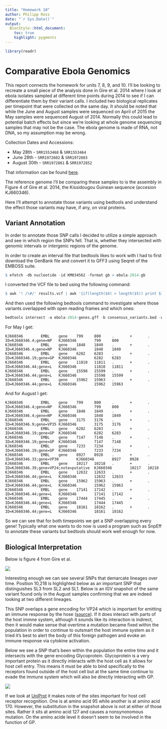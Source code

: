 ```yaml
---
title: "Homework 10"
author: Philipp Ross
date: "`r Sys.Date()`"
output:
  BiocStyle::html_document:
    toc: true
    highlight: pygments
---
```


```r
library(readr)
```

# Comparative Ebola Genomics

This report connects the homework for units 7, 8, 9, and 10. I'll be looking to recreate a small piece of the analysis done in Gire et al. 2014 where I look at ebola isolates sampled at different time points during 2014 to see if I can differentiate them by their variant calls. I included two biological replicates per timepoint that were collected on the same day. It should be noted that while the June and August samples were sequenced on April of 2015 the May samples were sequenced August of 2014. Normally this could lead to potential batch effects but since we're looking at whole genome sequencing samples that may not be the case. The ebola genome is made of RNA, not DNA, so my assumption may be wrong.

Collection Dates and Accessions:

* May 28th    - `SRR1553468` & `SRR1553464`
* June 28th   - `SRR1972602` & `SRR1972603`
* August 30th - `SRR1972861` & `SRR1972852`

That information can be found [here](http://www.ncbi.nlm.nih.gov/Traces/study/?acc=SRP045416).

The reference genome I'll be comparing these samples to is the assembly in Figure 4 of Gire et al. 2014, the Kissidougou Guinean sequence (accesion KJ660346).

Here I'll attempt to annotate those variants using bedtools and understand the effect those variants may have, if any, on viral proteins.

## Variant Annotation

In order to annotate those SNP calls I decided to utilize a simple approach and see in which region the SNPs fell. That is, whether they intersected with genomic intervals or intergenic regions of the genome.

In order to create an interval file that bedtools likes to work with I had to first download the GenBank file and convert it to GFF3 using Seqret of the EMBOSS suite.

```r
$ efetch -db nucleotide -id KM034562 -format gb > ebola-2014.gb
```

I converted the VCF file to bed using the following command:

```r
$ awk '! /\#/' results.vcf | awk '{if(length($4) > length($5)) print $1"\t"($2-1)"\t"($2+length($4)-1); else print $1"\t"($2-1)"\t"($2+length($5)-1)}' > variants.bed
```

And then used the following bedtools command to investigate where those variants overlapped with open reading frames and which ones:

```r
bedtools intersect -a ebola-2014-genes.gff -b consensus_variants.bed -wb
```

For May I get:

```
KJ660346        EMBL    gene    799     800     .       +       .       ID=KJ660346.4;gene=NP   KJ660346        799     800
KJ660346        EMBL    gene    1848    1849    .       +       .       ID=KJ660346.4;gene=NP   KJ660346        1848    1849
KJ660346        EMBL    gene    6282    6283    .       +       .       ID=KJ660346.19;gene=GP  KJ660346        6282    6283
KJ660346        EMBL    gene    11810   11811   .       +       .       ID=KJ660346.44;gene=L   KJ660346        11810   11811
KJ660346        EMBL    gene    15598   15599   .       +       .       ID=KJ660346.44;gene=L   KJ660346        15598   15599
KJ660346        EMBL    gene    15962   15963   .       +       .       ID=KJ660346.44;gene=L   KJ660346        15962   15963
```

And for August I get:

```
KJ660346        EMBL    gene    799     800     .       +       .       ID=KJ660346.4;gene=NP   KJ660346        799     800
KJ660346        EMBL    gene    1848    1849    .       +       .       ID=KJ660346.4;gene=NP   KJ660346        1848    1849
KJ660346        EMBL    gene    3175    3176    .       +       .       ID=KJ660346.9;gene=VP35 KJ660346        3175    3176
KJ660346        EMBL    gene    6282    6283    .       +       .       ID=KJ660346.19;gene=GP  KJ660346        6282    6283
KJ660346        EMBL    gene    7147    7148    .       +       .       ID=KJ660346.19;gene=GP  KJ660346        7147    7148
KJ660346        EMBL    gene    7233    7234    .       +       .       ID=KJ660346.19;gene=GP  KJ660346        7233    7234
KJ660346        EMBL    gene    8927    8928    .       +       .       ID=KJ660346.33;gene=VP30        KJ660346        8927    8928
KJ660346        EMBL    gene    10217   10218   .       +       .       ID=KJ660346.39;gene=VP24;note=putative  KJ660346        10217   10218
KJ660346        EMBL    gene    12632   12633   .       +       .       ID=KJ660346.44;gene=L   KJ660346        12632   12633
KJ660346        EMBL    gene    15962   15963   .       +       .       ID=KJ660346.44;gene=L   KJ660346        15962   15963
KJ660346        EMBL    gene    17141   17142   .       +       .       ID=KJ660346.44;gene=L   KJ660346        17141   17142
KJ660346        EMBL    gene    17444   17445   .       +       .       ID=KJ660346.44;gene=L   KJ660346        17444   17445
KJ660346        EMBL    gene    18161   18162   .       +       .       ID=KJ660346.44;gene=L   KJ660346        18161   18162
```

So we can see that for both timepoints we get a SNP overlapping every gene! Typically what one wants to do now is used a program such as SnpEff to annotate these variants but bedtools should work well enough for now.

## Biological Interpretation

Below is figure 4 from Gire et al.

![](http://www.sciencemag.org/content/345/6202/1369/F4.large.jpg)

Interesting enough we can see several SNPs that demarcate lineages over time. Position 10,218 is highlighted below as an important SNP that distinguishes SL3 from SL2 and SL1. Below is an IGV snapshot of the same variant found only in the August samples confirming that we are indeed looking at two different lineages.

This SNP overlaps a gene encoding for VP24 which is important for emitting an immune response by the hose ([source](http://www.uniprot.org/uniprot/Q05322)). If it does interact with parts of the host immne system, although it sounds like its interaction is indirect, then it would make sense that overtime a mutation became fixed within the population in order to continue to outsmart the host immune system as it tried it's best to alert the body of this foreign pathogen and evoke an immune response via cytokine activation.

Below we see a SNP that's been within the population the entire time and it intersects with the gene encoding Glycoprotein. Glycoprotein is a very important protein as it directly interacts with the host cell as it allows for host cell entry. This means it must be able to bind specifically to the receptors found outside of the host cell but at the same time continue to evade the immune system which will also be directly interacting with GP. 

![](img/gp_snp.png)

If we look at [UniProt](http://www.uniprot.org/uniprot/Q05320) it makes note of the sites important for host cell receptor recognition. One is at amino acid 95 while another is at amino acid 170. However, the substitution in the snapshot above is not at either of those sites. Rather it sits at amino acid 127 and causes a nonsynonomous mutation. On the amino acide level it doesn't seem to be involved in the function of GP.